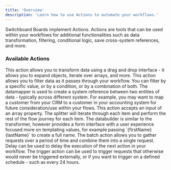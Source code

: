 ```yaml
---
title: 'Overview'
description: 'Learn how to use Actions to automate your workflows.'
---
```


Switchboard Boards implement Actions. Actions are tools that can be used within your workflows for additional
functionalities such as data transformation, filtering, conditional logic, save cross-system references, and more.

### Available Actions

<CardGroup cols={2}>
    <Card title="Transformer" icon="shuffle" href="/v1alpha1/features/actions/transformer">
        This action allows you to transform data using a drag and drop interface - it allows you to expand objects,
        iterate over arrays, and more.
    </Card>
    <Card title="Filter" icon="filter" href="/v1alpha1/features/actions/filter">
        This action allows you to filter data as it passes through your workflow. You can filter by a specific value, or
        by a condition, or by a combination of both.
    </Card>
    <Card title="Datamapper" icon="arrow-up-arrow-down" href="/v1alpha1/features/actions/datamapper">
        The datamapper is used to create a system reference between two entities of data - typically across different
        system. For example, you may want to map a customer from your CRM to a customer in your accounting system for
        future consideration/use within your flows.
    </Card>
    <Card title="Splitter" icon="merge" href="/v1alpha1/features/actions/splitter">
        This action accepts an input of an array property. The splitter will iterate through each item and perform the
        rest of the flow journey for each item.
    </Card>
    <Card title="Databuilder" icon="align-left" href="/v1alpha1/features/actions/databuilder">
        The databuilder is similar to the transformer, however provides a form interface with a user experience focused
        more on templating values, for example passing `{firstName} {lastName}` to create a full name.
    </Card>
    <Card title="Batch" icon="layer-group" href="/v1alpha1/features/actions/batch">
        The batch action allows you to gather requests over a period of time and combine them into a single request.
    </Card>
    <Card title="Delay" icon="clock" href="/v1alpha1/features/actions/delay">
        Delay can be used to delay the execution of the next action in your workflow.
    </Card>
    <Card title="Trigger" icon="play" href="/v1alpha1/features/actions/trigger">
        The trigger action can be used to trigger requests that otherwise would never be triggered externally, or if you
        want to trigger on a defined schedule - such as every 24 hours.
    </Card>
</CardGroup>
